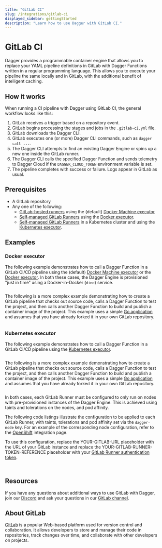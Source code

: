 ```yaml
---
title: "GitLab CI"
slug: /integrations/gitlab-ci
displayed_sidebar: gettingStarted
description: "Learn how to use Dagger with GitLab CI."
---
```


# GitLab CI

Dagger provides a programmable container engine that allows you to replace your YAML pipeline definitions in GitLab with Dagger Functions written in a regular programming language. This allows you to execute your pipeline the same locally and in GitLab, with the additional benefit of intelligent caching.

## How it works

When running a CI pipeline with Dagger using GitLab CI, the general workflow looks like this:

1. GitLab receives a trigger based on a repository event.
1. GitLab begins processing the stages and jobs in the `.gitlab-ci.yml` file.
1. GitLab downloads the Dagger CLI.
1. GitLab executes one (or more) Dagger CLI commands, such as `dagger call ...`.
1. The Dagger CLI attempts to find an existing Dagger Engine or spins up a new one inside the GitLab runner.
1. The Dagger CLI calls the specified Dagger Function and sends telemetry to Dagger Cloud if the `DAGGER_CLOUD_TOKEN` environment variable is set.
1. The pipeline completes with success or failure. Logs appear in GitLab as usual.

## Prerequisites

- A GitLab repository
- Any one of the following:
  - [GitLab-hosted runners](https://docs.gitlab.com/ee/ci/runners/index.html) using the (default) [Docker Machine executor](https://docs.gitlab.com/runner/executors/docker_machine.html)
  - [Self-managed GitLab Runners](https://docs.gitlab.com/runner/install/index.html) using the [Docker executor](https://docs.gitlab.com/runner/executors/docker.html).
  - [Self-managed GitLab Runners](https://docs.gitlab.com/runner/install/index.html) in a Kubernetes cluster and using the [Kubernetes executor](https://docs.gitlab.com/runner/executors/kubernetes/).

## Examples

### Docker executor

The following example demonstrates how to call a Dagger Function in a GitLab CI/CD pipeline using the (default) [Docker Machine executor](https://docs.gitlab.com/runner/executors/docker_machine.html) or the [Docker executor](https://docs.gitlab.com/runner/executors/docker.html). In both these cases, the Dagger Engine is provisioned "just in time" using a Docker-in-Docker (`dind`) service.

```yaml title=".gitlab-ci.yml" file=./snippets/gitlab-docker-hello.yml
```

The following is a more complex example demonstrating how to create a GitLab pipeline that checks out source code, calls a Dagger Function to test the project, and then calls another Dagger Function to build and publish a container image of the project. This example uses a simple [Go application](https://github.com/kpenfound/greetings-api) and assumes that you have already forked it in your own GitLab repository.

```yaml title=".gitlab-ci.yml" file=./snippets/gitlab-docker-test-build.yml
```

### Kubernetes executor

The following example demonstrates how to call a Dagger Function in a GitLab CI/CD pipeline using the [Kubernetes executor](https://docs.gitlab.com/runner/executors/kubernetes/).

```yaml title=".gitlab-ci.yml" file=./snippets/gitlab-kubernetes-hello.yml
```

The following is a more complex example demonstrating how to create a GitLab pipeline that checks out source code, calls a Dagger Function to test the project, and then calls another Dagger Function to build and publish a container image of the project. This example uses a simple [Go application](https://github.com/kpenfound/greetings-api) and assumes that you have already forked it in your own GitLab repository.


```yaml title=".gitlab-ci.yml" file=./snippets/gitlab-kubernetes-test-build.yml
```

In both cases, each GitLab Runner must be configured to only run on nodes with pre-provisioned instances of the Dagger Engine. This is achieved using taints and tolerations on the nodes, and pod affinity.

The following code listings illustrate the configuration to be applied to each GitLab Runner, with taints, tolerations and pod affinity set via the `dagger-node` key. For an example of the corresponding node configuration, refer to the [OpenShift](../reference/container-runtimes/openshift.mdx) integration page.

To use this configuration, replace the YOUR-GITLAB-URL placeholder with the URL of your GitLab instance and replace the YOUR-GITLAB-RUNNER-TOKEN-REFERENCE placeholder with your [GitLab Runner authentication token](https://docs.gitlab.com/ee/ci/runners/runners_scope.html#create-a-shared-runner-with-a-runner-authentication-token).

```yaml title="runner-config.yml" file=./snippets/gitlab-runner-config.yml
```

```yaml title="runner.yml" file=./snippets/gitlab-runner.yml
```


## Resources

If you have any questions about additional ways to use GitLab with Dagger, join our [Discord](https://discord.gg/dagger-io) and ask your questions in our [GitLab channel](https://discord.com/channels/707636530424053791/1122940615806685296).

## About GitLab

[GitLab](https://gitlab.com/) is a popular Web-based platform used for version control and collaboration. It allows developers to store and manage their code in repositories, track changes over time, and collaborate with other developers on projects.
